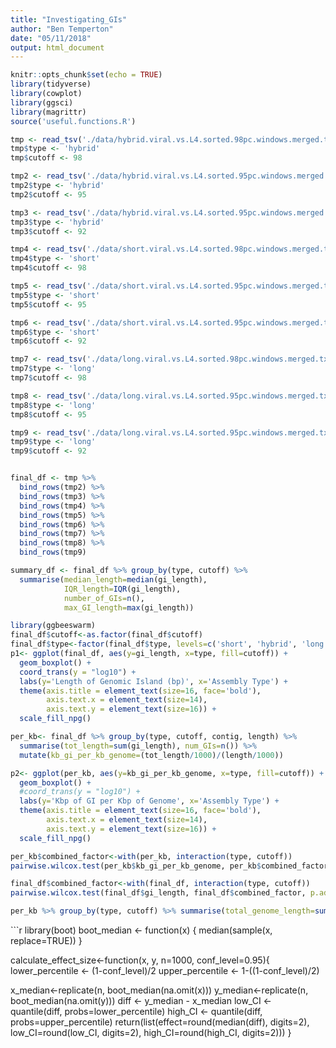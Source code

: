 ```yaml
---
title: "Investigating_GIs"
author: "Ben Temperton"
date: "05/11/2018"
output: html_document
---
```


```r
knitr::opts_chunk$set(echo = TRUE)
library(tidyverse)
library(cowplot)
library(ggsci)
library(magrittr)
source('useful.functions.R')
```

```r

tmp <- read_tsv('./data/hybrid.viral.vs.L4.sorted.98pc.windows.merged.txt')
tmp$type <- 'hybrid'
tmp$cutoff <- 98

tmp2 <- read_tsv('./data/hybrid.viral.vs.L4.sorted.95pc.windows.merged.txt')
tmp2$type <- 'hybrid'
tmp2$cutoff <- 95

tmp3 <- read_tsv('./data/hybrid.viral.vs.L4.sorted.95pc.windows.merged.txt')
tmp3$type <- 'hybrid'
tmp3$cutoff <- 92

tmp4 <- read_tsv('./data/short.viral.vs.L4.sorted.98pc.windows.merged.txt')
tmp4$type <- 'short'
tmp4$cutoff <- 98

tmp5 <- read_tsv('./data/short.viral.vs.L4.sorted.95pc.windows.merged.txt')
tmp5$type <- 'short'
tmp5$cutoff <- 95

tmp6 <- read_tsv('./data/short.viral.vs.L4.sorted.95pc.windows.merged.txt')
tmp6$type <- 'short'
tmp6$cutoff <- 92

tmp7 <- read_tsv('./data/long.viral.vs.L4.sorted.98pc.windows.merged.txt')
tmp7$type <- 'long'
tmp7$cutoff <- 98

tmp8 <- read_tsv('./data/long.viral.vs.L4.sorted.95pc.windows.merged.txt')
tmp8$type <- 'long'
tmp8$cutoff <- 95

tmp9 <- read_tsv('./data/long.viral.vs.L4.sorted.95pc.windows.merged.txt')
tmp9$type <- 'long'
tmp9$cutoff <- 92


final_df <- tmp %>% 
  bind_rows(tmp2) %>% 
  bind_rows(tmp3) %>%
  bind_rows(tmp4) %>%
  bind_rows(tmp5) %>%
  bind_rows(tmp6) %>%
  bind_rows(tmp7) %>%
  bind_rows(tmp8) %>%
  bind_rows(tmp9)

summary_df <- final_df %>% group_by(type, cutoff) %>% 
  summarise(median_length=median(gi_length), 
            IQR_length=IQR(gi_length),
            number_of_GIs=n(),
            max_GI_length=max(gi_length))

```

```r
library(ggbeeswarm)
final_df$cutoff<-as.factor(final_df$cutoff)
final_df$type<-factor(final_df$type, levels=c('short', 'hybrid', 'long'))
p1<- ggplot(final_df, aes(y=gi_length, x=type, fill=cutoff)) +
  geom_boxplot() + 
  coord_trans(y = "log10") +
  labs(y='Length of Genomic Island (bp)', x='Assembly Type') +
  theme(axis.title = element_text(size=16, face='bold'),
        axis.text.x = element_text(size=14),
        axis.text.y = element_text(size=16)) + 
  scale_fill_npg()
```

```r
per_kb<- final_df %>% group_by(type, cutoff, contig, length) %>%
  summarise(tot_length=sum(gi_length), num_GIs=n()) %>%
  mutate(kb_gi_per_kb_genome=(tot_length/1000)/(length/1000))

p2<- ggplot(per_kb, aes(y=kb_gi_per_kb_genome, x=type, fill=cutoff)) +
  geom_boxplot() + 
  #coord_trans(y = "log10") +
  labs(y='Kbp of GI per Kbp of Genome', x='Assembly Type') +
  theme(axis.title = element_text(size=16, face='bold'),
        axis.text.x = element_text(size=14),
        axis.text.y = element_text(size=16)) + 
  scale_fill_npg()
```

```r
per_kb$combined_factor<-with(per_kb, interaction(type, cutoff))
pairwise.wilcox.test(per_kb$kb_gi_per_kb_genome, per_kb$combined_factor, p.adj='bonferroni')
```

```r
final_df$combined_factor<-with(final_df, interaction(type, cutoff))
pairwise.wilcox.test(final_df$gi_length, final_df$combined_factor, p.adj='bonferroni')
```

```r
per_kb %>% group_by(type, cutoff) %>% summarise(total_genome_length=sum(length), total_num_gis=sum(num_GIs), total_length_GIs=sum(tot_length)) %>% mutate(tot_gi_kb_per_genome_kb=(total_length_GIs/1000)/(total_genome_length/1000), num_GIs_per_kb=total_num_gis/(total_genome_length/1000))
```

```r
library(boot)
boot_median <- function(x) {
  median(sample(x, replace=TRUE))
}

calculate_effect_size<-function(x, y, n=1000, conf_level=0.95){
  lower_percentile <- (1-conf_level)/2
  upper_percentile <- 1-((1-conf_level)/2)
  
  x_median<-replicate(n, boot_median(na.omit(x)))
  y_median<-replicate(n, boot_median(na.omit(y)))
  diff <- y_median - x_median
  low_CI <- quantile(diff, probs=lower_percentile)
  high_CI <- quantile(diff, probs=upper_percentile)
  return(list(effect=round(median(diff), digits=2), low_CI=round(low_CI, digits=2), high_CI=round(high_CI, digits=2)))
}


